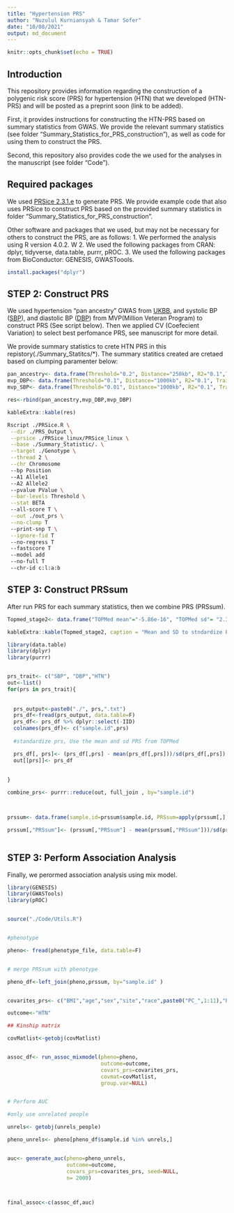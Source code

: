 ```yaml
---
title: "Hypertension PRS"
author: "Nuzulul Kurniansyah & Tamar Sofer"
date: "10/08/2021"
output: md_document
---
```


```r
knitr::opts_chunk$set(echo = TRUE)
```

## Introduction

This repository provides information regarding the construction of a polygenic risk score (PRS) for hypertension (HTN) that we developed (HTN-PRS) and will be posted as a preprint soon (link to be added).

First, it provides instructions for constructing the HTN-PRS based on summary statistics from GWAS. We provide the relevant summary statistics (see folder "Summary_Statistics_for_PRS_construction"), as well as code for using them to construct the PRS.  

Second, this repository also provides code the we used for the analyses in the manuscript (see folder "Code"). 


## Required packages

We used [PRSice 2.3.1.e](https://www.prsice.info "PRSice 2.3.1.e") to generate PRS. We provide example code that also uses PRSice to construct PRS based on the provided summary statistics in folder "Summary_Statistics_for_PRS_construction".

Other software and packages that we used, but may not be necessary for others to construct the PRS, are as follows: 
1. We performed the analysis using R version 4.0.2. W
2. We used the following packages from CRAN: dplyr, tidyverse, data.table, purrr, pROC.
3. We used the following packages from BioConductor: GENESIS, GWASToools.

```r

install.packages("dplyr")

```


## STEP 2: Construct PRS

We used hypertension “pan ancestry” GWAS from [UKBB](https://pan.ukbb.broadinstitute.org), and systolic BP ([SBP](https://pubmed.ncbi.nlm.nih.gov/30578418/)), and diastolic BP ([DBP](https://pubmed.ncbi.nlm.nih.gov/30578418/)) from MVP(Million Veteran Program) to construct PRS (See script below). Then we applied CV (Coefecient Variation) to select best perfomance PRS, see manuscript for more detail. 

We provide summary statistics to crete HTN PRS in this repistory(./Summary_Statitcs/*). The summary statitics created are cretaed based on clumping paramenter below:

```r
pan_ancestry<- data.frame(Threshold="0.2", Distance="250kb", R2="0.1",Trait="HTN", Study="Pan-UKBB", "Topmed mean"=4.46e-06, "Topmed sd"=4.07e-06)
mvp_DBP<- data.frame(Threshold="0.1", Distance="1000kb", R2="0.1", Trait="DBP",Study="MVP","Topmed mean"=-4.95e-04, "Topmed sd"=2.63e-04)
mvp_SBP<- data.frame(Threshold="0.01", Distance="1000kb", R2="0.1", Trait="SBP",Study="MVP","Topmed mean"=-4.63e-03, "Topmed sd"=1.11e-03)

res<-rbind(pan_ancestry,mvp_DBP,mvp_DBP)

kableExtra::kable(res)

```




```bash


Rscript ./PRSice.R \
 --dir ./PRS_Output \
 --prsice ./PRSice_linux/PRSice_linux \
 --base ./Summary_Statistic/. \
 --target ./Genotype \
 --thread 2 \
 --chr Chromosome 
 --bp Position 
 --A1 Allele1 
 --A2 Allele2 
 --pvalue PValue \
 --bar-levels Threshold \
 --stat BETA 
 --all-score T \
 --out ./out_prs \
 --no-clump T
 --print-snp T \
 --ignore-fid T 
 --no-regress T 
 --fastscore T 
 --model add 
 --no-full T 
 --chr-id c:l:a:b


```



## STEP 3: Construct PRSsum

After run PRS for each summary statistics, then we combine PRS (PRSsum).


```r


Topmed_stage2<- data.frame("TOPMed mean"="-5.86e-16", "TOPMed sd"= "2.31" )

kableExtra::kable(Topmed_stage2, caption = "Mean and SD to stndardize PRSsum")
```


```r
library(data.table)
library(dplyr)
library(purrr)


prs_trait<- c("SBP", "DBP","HTN")
out<-list()
for(prs in prs_trait){
  
  
  prs_output<-paste0("./", prs,".txt")
  prs_df<-fread(prs_output, data.table=F)
  prs_df<- prs_df %>% dplyr::select(-IID)
  colnames(prs_df)<- c("sample.id",prs)
  
  #standardize prs, Use the mean and sd PRS from TOPMed 

  prs_df[, prs]<- (prs_df[,prs] - mean(prs_df[,prs]))/sd(prs_df[,prs])
  out[[prs]]<- prs_df
  
  
}

combine_prs<- purrr::reduce(out, full_join , by="sample.id")



prssum<- data.frame(sample.id=prssum$sample.id, PRSsum=apply(prssum[,], 1, sum))

prssum[,"PRSsum"]<- (prssum[,"PRSsum"] - mean(prssum[,"PRSsum"]))/sd(prssum[,"PRSsum"])



```

## STEP 3: Perform Association Analysis

Finally, we perormed association analysis using mix model.

```r

library(GENESIS)
library(GWASTools)
library(pROC)


source("./Code/Utils.R")


#phenotype

pheno<- fread(phenotype_file, data.table=F)


# merge PRSsum with phenotype

pheno_df<-left_join(pheno,prssum, by="sample.id" )


covarites_prs<- c("BMI","age","sex","site","race",paste0("PC_",1:11),"PRSsum")

outcome<-"HTN"

## Kinship matrix

covMatlist<-getobj(covMatlist)


assoc_df<- run_assoc_mixmodel(pheno=pheno,
                              outcome=outcome,
                              covars_prs=covarites_prs, 
                              covmat=covMatlist,
                              group.var=NULL)


# Perform AUC

#only use unrelated people

unrels<- getobj(unrels_people)

pheno_unrels<- pheno[pheno_df$sample.id %in% unrels,]


auc<- generate_auc(pheno=pheno_unrels,
                   outcome=outcome,
                   covars_prs=covarites_prs, seed=NULL,
                   n= 2000)



final_assoc<-c(assoc_df,auc)


```











